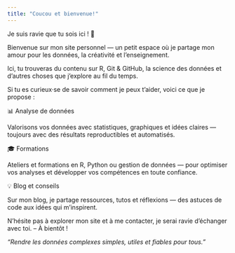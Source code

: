```yaml
---
title: "Coucou et bienvenue!"
---
```


::::::::::::::::: grid
::: g-col-12
Je suis ravie que tu sois ici ! 🌸

Bienvenue sur mon site personnel — un petit espace où je partage mon amour pour les données, la créativité et l’enseignement.

Ici, tu trouveras du contenu sur R, Git & GitHub, la science des données et d’autres choses que j’explore au fil du temps.

Si tu es curieux·se de savoir comment je peux t’aider, voici ce que je propose :
:::

:::::: {.g-col-12 .g-col-md-4}
::::: {.card .text-white .bg-secondary}
::: card-header
📊 Analyse de données
:::

::: card-body
<p class="card-text">

Valorisons vos données avec statistiques, graphiques et idées claires — toujours avec des résultats reproductibles et automatisés.

</p>
:::
:::::
::::::

:::::: {.g-col-12 .g-col-md-4}
::::: {.card .text-white .bg-info}
::: card-header
🎓 Formations
:::

::: card-body
<p class="card-text">

Ateliers et formations en R, Python ou gestion de données — pour optimiser vos analyses et développer vos compétences en toute confiance.

</p>
:::
:::::
::::::

:::::: {.g-col-12 .g-col-md-4}
::::: {.card .text-white .bg-success}
::: card-header
💡 Blog et conseils
:::

::: card-body
<p class="card-text">

Sur mon blog, je partage ressources, tutos et réflexions — des astuces de code aux idées qui m’inspirent.

</p>
:::
:::::
::::::

::: g-col-12
N’hésite pas à explorer mon site et à me contacter, je serai ravie d’échanger avec toi. – À bientôt !

*"Rendre les données complexes simples, utiles et fiables pour tous."*
:::
:::::::::::::::::
